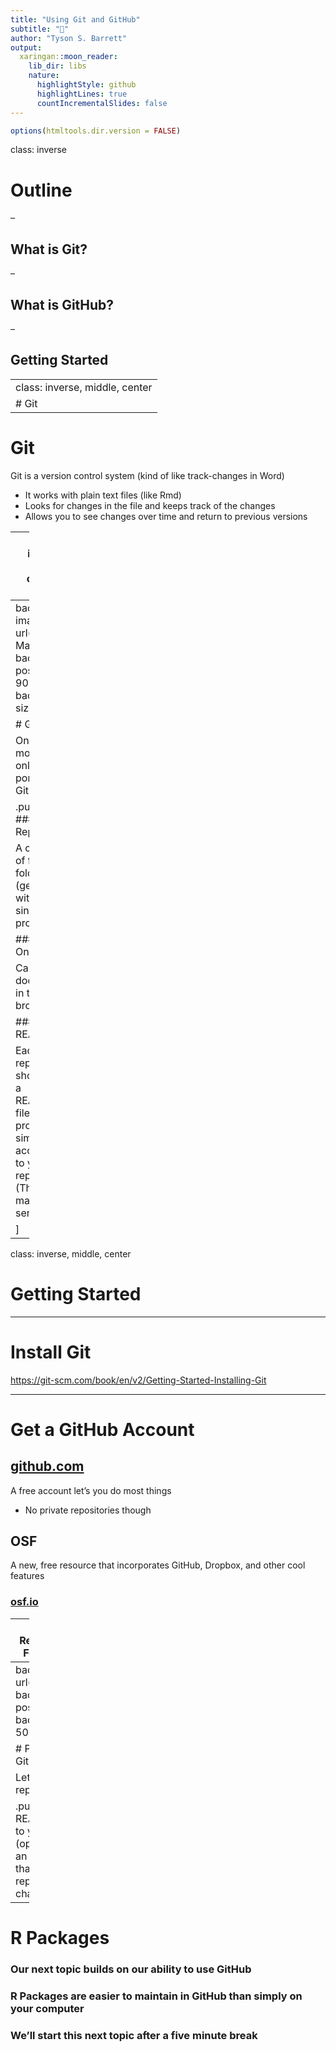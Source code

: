 ```yaml
---
title: "Using Git and GitHub"
subtitle: "💪"
author: "Tyson S. Barrett"
output:
  xaringan::moon_reader:
    lib_dir: libs
    nature:
      highlightStyle: github
      highlightLines: true
      countIncrementalSlides: false
---
```


```r
options(htmltools.dir.version = FALSE)
```

class: inverse

# Outline

--

## What is Git?

--

## What is GitHub?

--

## Getting Started


---
class: inverse, middle, center
# Git
---

# Git

Git is a version control system (kind of like track-changes in Word)

- It works with plain text files (like Rmd)
- Looks for changes in the file and keeps track of the changes
- Allows you to see changes over time and return to previous versions

---
class: inverse, middle, center
# GitHub

---
background-image: url("GitHub-Mark.png")
background-position: 90% 55%
background-size: 300px

# GitHub

One of the most popular online portals of Git.

.pull-left[
#### Repositories

A collection of files and folders (generally within a single project).

#### Editing Online

Can edit documents in the browser

#### README File

Each repository should have a README.md file. It provides simple accessibility to your repository. (This will make more sense soon.)

]

---
class: inverse, middle, center

# Getting Started

---

# Install Git

[https://git-scm.com/book/en/v2/Getting-Started-Installing-Git](https://git-scm.com/book/en/v2/Getting-Started-Installing-Git)

---

# Get a GitHub Account

## [github.com](https://www.github.com)

A free account let's you do most things

- No private repositories though

## OSF
A new, free resource that incorporates GitHub, Dropbox, and other cool features

### [osf.io](https://osf.io)

---
# Goal: Reproducibility and Fewer Headaches

These tools can increase your reproducibility

1. Easier organization
2. Version control
3. Less pain reverting to previous version
4. Easy to share your code and data (when appropriate) with publications
5. Another medium through which your work is shown
6. Less stress in your work (less searching for files, not being able to reproduce an earlier analysis, etc.)


---
background-image: url("GitHubcom.png")
background-position: 99% 55%
background-size: 500px

# Practice with GitHub

Let's create a new repository

.pull-left[
1. Create a README file
2. Sync to your computer (optional)
3. Create an RMarkdown file that will be in the repository
4. Commit changes
]

---
# R Packages

### Our next topic builds on our ability to use GitHub

### R Packages are easier to maintain in GitHub than simply on your computer

### We'll start this next topic after a five minute break


